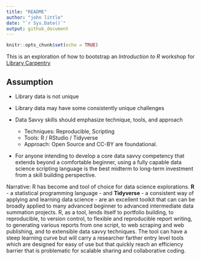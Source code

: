 ```yaml
---
title: "README"
author: "john little"
date: "`r Sys.Date()`"
output: github_document
---
```


<!-- .md file is auto generate from the .Rmd file.  Do note edit the .md file.  Do edit and knit the .Rmd file -->

```r
knitr::opts_chunk$set(echo = TRUE)
```

This is an exploration of how to bootstrap an *Introduction to R* workshop for [Library Carpentry](https://librarycarpentry.org/)

## Assumption

- Library data is not unique
- Library data may have some consistently unique challenges
- Data Savvy skills should emphasize technique, tools, and approach

    - Techniques:  Reproducible, Scripting
    - Tools:  R / RStudio / Tidyverse
    - Approach:  Open Source and CC-BY are foundational.  
    
- For anyone intending to develop a core data savvy competency that extends beyond a comfortable beginner, using a fully capable data science scripting language is the best midterm to long-term investment from a skill building perspective. 
    
Narrative:  R has become and tool of choice for data science explorations.  **R** - a statistical programming language - and **Tidyverse** - a consistent way of applying and learning data science - are an excellent toolkit that can can be broadly applied to many advanced beginner to advanced intermediate data summation projects.  R, as a  tool, lends itself to portfolio building, to reproducible, to version control, to flexible and reproducible report writing, to generating various reports from one script, to web scraping and web publishing, and to extensible data savvy techniques.  The tool can have a steep learning curve but will carry a researcher farther entry level tools which are designed for easy of use but that quickly reach an efficiency barrier that is problematic for scalable sharing and collaborative coding.

